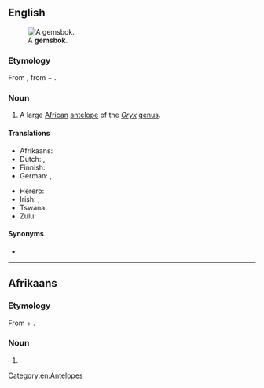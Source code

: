 ==English==
{{wikipedia}}
[[File:Oryx_gazella_(Okevi).jpg|thumb|A '''gemsbok'''.]]

===Etymology===
From {{etyl|af|en}} {{m|af|gemsbok}}, from {{etyl|nl|en}} {{m|nl|gems||[[chamois]]}} + {{m|nl|bok||[[buck]]}}.

===Noun===
{{en-noun}}

# A large [[African]] [[antelope]] of the ''[[Oryx]]'' [[genus]].

====Translations====
{{trans-top|a large African antelope of the ''Oryx'' genus}}
* Afrikaans: {{t|af|gemsbok}}
* Dutch: {{t+|nl|gemsbok|m}}, {{t|nl|spiesbok|m}}
* Finnish: {{t|fi|keihäsantilooppi}}
* German: {{t|de|Spießbock|m}}, {{t|de|Gemsbok|m}}
{{trans-mid}}
* Herero: {{t-needed|hz}}
* Irish: {{t|ga|geamsboc|m}}, {{t|ga|oracs gasaileach|m}}
* Tswana: {{t|tn|kukama}}
* Zulu: {{t-needed|zu}}
{{trans-bottom}}

====Synonyms====
* {{l|en|gemsbuck}}

[[Category:en:Antelopes]]

----

==Afrikaans==

===Etymology===
From {{etyl|nl|af}} {{m|nl|gems||[[chamois]]}} + {{m|nl|bok||[[buck]]}}.

===Noun===
{{af-noun|gemsbokke}}

# {{l|en|gemsbok}}

{{topics|af|Antelopes}}
